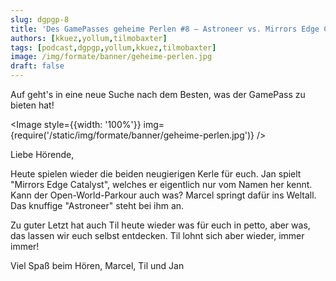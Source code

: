 ```yaml
---
slug: dgpgp-8
title: 'Des GamePasses geheime Perlen #8 – Astroneer vs. Mirrors Edge Catalyst'
authors: [kkuez,yollum,tilmobaxter]
tags: [podcast,dgpgp,yollum,kkuez,tilmobaxter]
image: /img/formate/banner/geheime-perlen.jpg
draft: false
---
```



Auf geht's in eine neue Suche nach dem Besten, was der GamePass zu bieten hat!

<Image style={{width: '100%'}} img={require('/static/img/formate/banner/geheime-perlen.jpg')} />

<!--truncate-->

Liebe Hörende,

Heute spielen wieder die beiden neugierigen Kerle für euch. Jan spielt "Mirrors Edge Catalyst", welches er eigentlich nur vom Namen her kennt. Kann der Open-World-Parkour auch was? Marcel springt dafür ins Weltall. Das knuffige "Astroneer" steht bei ihm an.

Zu guter Letzt hat auch Til heute wieder was für euch in petto, aber was, das lassen wir euch selbst entdecken. Til lohnt sich aber wieder, immer immer!

Viel Spaß beim Hören,
Marcel, Til und Jan

<ReactPlayer
    width="100%"
    height="50px"
    controls
    url='https://m10z.picnotes.de/DesGamePassesGeheimePerlen/DesGamePassesGeheimePerlen_8.mp3'
/>
